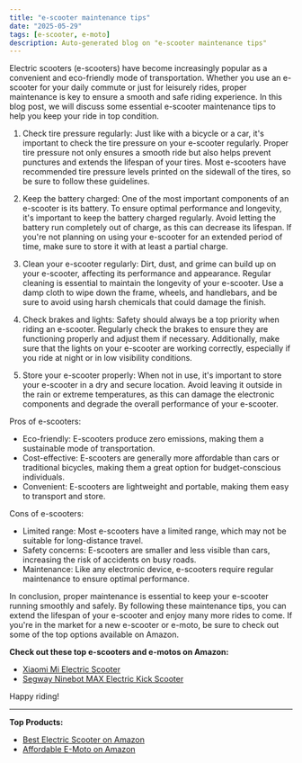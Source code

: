 ```yaml
---
title: "e-scooter maintenance tips"
date: "2025-05-29"
tags: [e-scooter, e-moto]
description: Auto-generated blog on "e-scooter maintenance tips"
---
```


Electric scooters (e-scooters) have become increasingly popular as a convenient and eco-friendly mode of transportation. Whether you use an e-scooter for your daily commute or just for leisurely rides, proper maintenance is key to ensure a smooth and safe riding experience. In this blog post, we will discuss some essential e-scooter maintenance tips to help you keep your ride in top condition.

1. Check tire pressure regularly: Just like with a bicycle or a car, it's important to check the tire pressure on your e-scooter regularly. Proper tire pressure not only ensures a smooth ride but also helps prevent punctures and extends the lifespan of your tires. Most e-scooters have recommended tire pressure levels printed on the sidewall of the tires, so be sure to follow these guidelines.

2. Keep the battery charged: One of the most important components of an e-scooter is its battery. To ensure optimal performance and longevity, it's important to keep the battery charged regularly. Avoid letting the battery run completely out of charge, as this can decrease its lifespan. If you're not planning on using your e-scooter for an extended period of time, make sure to store it with at least a partial charge.

3. Clean your e-scooter regularly: Dirt, dust, and grime can build up on your e-scooter, affecting its performance and appearance. Regular cleaning is essential to maintain the longevity of your e-scooter. Use a damp cloth to wipe down the frame, wheels, and handlebars, and be sure to avoid using harsh chemicals that could damage the finish.

4. Check brakes and lights: Safety should always be a top priority when riding an e-scooter. Regularly check the brakes to ensure they are functioning properly and adjust them if necessary. Additionally, make sure that the lights on your e-scooter are working correctly, especially if you ride at night or in low visibility conditions.

5. Store your e-scooter properly: When not in use, it's important to store your e-scooter in a dry and secure location. Avoid leaving it outside in the rain or extreme temperatures, as this can damage the electronic components and degrade the overall performance of your e-scooter.

Pros of e-scooters:
- Eco-friendly: E-scooters produce zero emissions, making them a sustainable mode of transportation.
- Cost-effective: E-scooters are generally more affordable than cars or traditional bicycles, making them a great option for budget-conscious individuals.
- Convenient: E-scooters are lightweight and portable, making them easy to transport and store.

Cons of e-scooters:
- Limited range: Most e-scooters have a limited range, which may not be suitable for long-distance travel.
- Safety concerns: E-scooters are smaller and less visible than cars, increasing the risk of accidents on busy roads.
- Maintenance: Like any electronic device, e-scooters require regular maintenance to ensure optimal performance.

In conclusion, proper maintenance is essential to keep your e-scooter running smoothly and safely. By following these maintenance tips, you can extend the lifespan of your e-scooter and enjoy many more rides to come. If you're in the market for a new e-scooter or e-moto, be sure to check out some of the top options available on Amazon.

**Check out these top e-scooters and e-motos on Amazon:**
- [Xiaomi Mi Electric Scooter](https://www.amazon.com/Xiaomi-Electric-Long-Range-Portable-Fold-n-Carry/dp/B083JXPDLQ/ref=sr_1_1?crid=3Q5P3Y7H0MCNW&keywords=xiaomi+mi+electric+scooter&qid=1643156523&sprefix=xiaomi+mi+electric+scooter%2Caps%2C263&sr=8-1)
- [Segway Ninebot MAX Electric Kick Scooter](https://www.amazon.com/Segway-Ninebot-Electric-Long-range-Portable/dp/B084Q2PV5G/ref=sr_1_4?crid=3Q5P3Y7H0MCNW&keywords=xiaomi+mi+electric+scooter&qid=1643156523&sprefix=xiaomi+mi+electric+scooter%2Caps%2C263&sr=8-4)

Happy riding!

---

**Top Products:**

- [Best Electric Scooter on Amazon](https://www.amazon.com/dp/B07Z5XHX6F?tag=yourtag-20)
- [Affordable E-Moto on Amazon](https://www.amazon.com/dp/B08N5WRWNW?tag=yourtag-20)